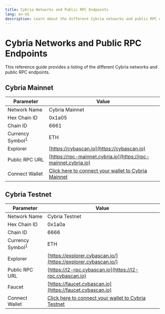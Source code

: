 ```yaml
---
title: Cybria Networks and Public RPC Endpoints
lang: en-US
description: Learn about the different Cybria networks and public RPC endpoints.
---
```



# Cybria Networks and Public RPC Endpoints

This reference guide provides a listing of the different Cybria networks and public RPC endpoints.

## Cybria Mainnet

| Parameter                   | Value                                                                                    |
| --------------------------- | ---------------------------------------------------------------------------------------- |
| Network Name                | Cybria Mainnet                                                                           |
| Hex Chain ID                | 0x1a05                                                                                   |
| Chain ID                    | 6661                                                                                     |
| Currency Symbol<sup>1</sup> | ETH                                                                                      |
| Explorer                    | [https://cybascan.io](https://cybascan.io)                                               |
| Public RPC URL              | [https://rpc-mainnet.cybria.io](https://rpc-mainnet.cybria.io)                           |
| Connect Wallet              | [Click here to connect your wallet to Cybria Mainnet](https://chainlist.org/chain/6661)  |


## Cybria Testnet

| Parameter                   | Value                                                                                      |
| --------------------------- | ------------------------------------------------------------------------------------------ |
| Network Name                | Cybria Testnet                                                                             |
| Hex Chain ID                | 0x1a0a                                                                                     |
| Chain ID                    | 6666                                                                                       |
| Currency Symbol<sup>1</sup> | ETH                                                                                        |
| Explorer                    | [https://explorer.cybascan.io/](https://explorer.cybascan.io/)                             |
| Public RPC URL              | [https://l2-rpc.cybascan.io](https://l2-rpc.cybascan.io)                                   |
| Faucet                      | [https://faucet.cybascan.io](https://faucet.cybascan.io)                                   |
| Connect Wallet              | [Click here to connect your wallet to Cybria Testnet](https://chainlist.org/chain/6666)    |
